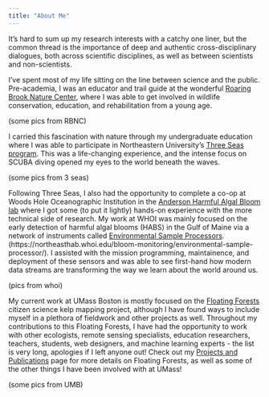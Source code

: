 ```yaml
---
title: "About Me"
---
```


It's hard to sum up my research interests with a catchy one liner, but the common thread is the importance of deep and authentic cross-disciplinary dialogues, both across scientific disciplines, as well as between scientists and non-scientists.

I've spent most of my life sitting on the line between science and the public. Pre-academia, I was an educator and trail guide at the wonderful [Roaring Brook Nature Center](https://www.roaringbrook.org/), where I was able to get involved in wildlife conservation, education, and rehabilitation from a young age. 

(some pics from RBNC)


I carried this fascination with nature through my undergraduate education where I was able to participate in Northeastern University's [Three Seas program](https://cos.northeastern.edu/marine-environmental-sciences/three-seas/). This was a life-changing experience, and the intense focus on SCUBA diving opened my eyes to the world beneath the waves.

(some pics from 3 seas)

Following Three Seas, I also had the opportunity to complete a co-op at Woods Hole Oceanographic Institution in the [Anderson Harmful Algal Bloom lab](https://www2.whoi.edu/site/andersonlab/) where I got some (to put it lightly) hands-on experience with the more technical side of research. My work at WHOI was mainly focused on the early detection of harmful algal blooms (HABS) in the Gulf of Maine via a network of instruments called [Environmental Sample Processors](ESPs).(https://northeasthab.whoi.edu/bloom-monitoring/environmental-sample-processor/). I assisted with the mission programming, maintainence, and deployment of these sensors and was able to see first-hand how modern data streams are transforming the way we learn about the world around us. 

(pics from whoi)

My current work at UMass Boston is mostly focused on the [Floating Forests](www.floatingforests.org) citizen science kelp mapping project, although I have found ways to include myself in a plethora of fieldwork and other projects as well. Throughout my contributions to this Floating Forests, I have had the opportunity to work with other ecologists, remote sensing specialists, education researchers, teachers, students, web designers, and machine learning experts - the list is very long, apologies if I left anyone out! Check out my [Projects and Publications](projects_and_publications.qmd) page for more details on Floating Forests, as well as some of the other things I have been involved with at UMass!

(some pics from UMB)